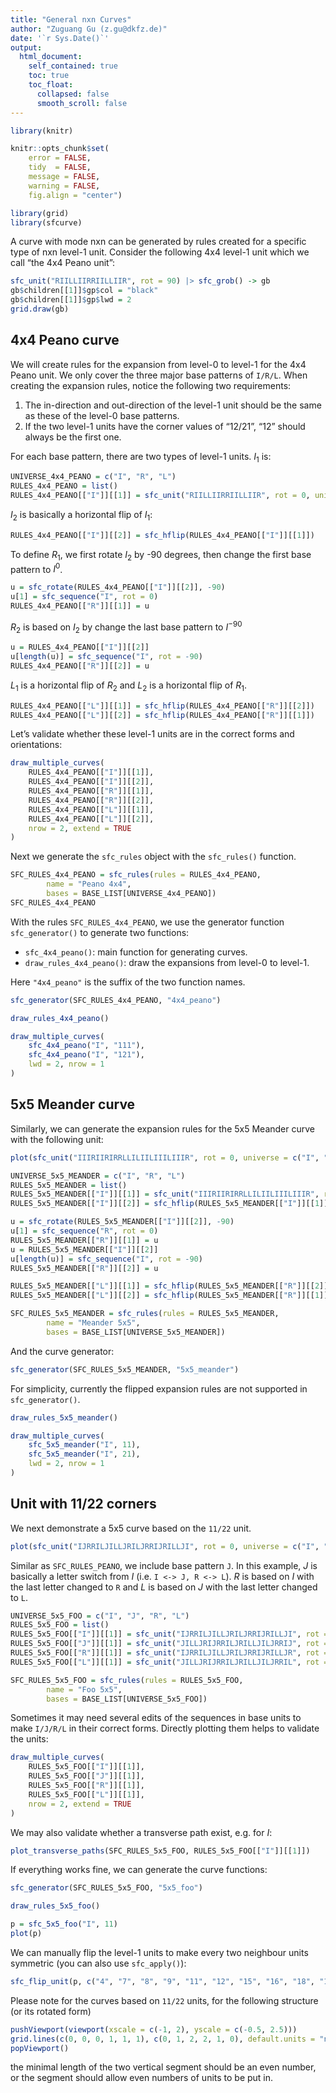 ```yaml
---
title: "General nxn Curves"
author: "Zuguang Gu (z.gu@dkfz.de)"
date: '`r Sys.Date()`'
output: 
  html_document:
    self_contained: true
    toc: true
    toc_float:
      collapsed: false
      smooth_scroll: false
---
```


```r
library(knitr)

knitr::opts_chunk$set(
    error = FALSE,
    tidy  = FALSE,
    message = FALSE,
    warning = FALSE,
    fig.align = "center")

library(grid)
library(sfcurve)
```

A curve with mode nxn can be generated by rules created for a specific type of nxn level-1 unit. Consider the following
4x4 level-1 unit which we call "the 4x4 Peano unit":

```r
sfc_unit("RIILLIIRRIILLIIR", rot = 90) |> sfc_grob() -> gb
gb$children[[1]]$gp$col = "black"
gb$children[[1]]$gp$lwd = 2
grid.draw(gb)
```

## 4x4 Peano curve

We will create rules for the expansion from level-0 to level-1 for the 4x4 Peano unit. We only cover the three major
base patterns of `I/R/L`. When creating the expansion rules, notice the following two requirements:

1. The in-direction and out-direction of the level-1 unit should be the same as these of the level-0 base patterns.
2. If the two level-1 units have the corner values of "12/21", "12" should always be the first one.

For each base pattern, there are two types of level-1 units. $I_1$ is:

```r
UNIVERSE_4x4_PEANO = c("I", "R", "L")
RULES_4x4_PEANO = list()
RULES_4x4_PEANO[["I"]][[1]] = sfc_unit("RIILLIIRRIILLIIR", rot = 0, universe = UNIVERSE_4x4_PEANO)
```

$I_2$ is basically a horizontal flip of $I_1$:

```r
RULES_4x4_PEANO[["I"]][[2]] = sfc_hflip(RULES_4x4_PEANO[["I"]][[1]])
```

To define $R_1$, we first rotate $I_2$ by -90 degrees, then change the first base pattern
to $I^{0}$.

```r
u = sfc_rotate(RULES_4x4_PEANO[["I"]][[2]], -90)
u[1] = sfc_sequence("I", rot = 0)
RULES_4x4_PEANO[["R"]][[1]] = u
```

$R_2$ is based on $I_2$ by change the last base pattern to $I^{-90}$

```r
u = RULES_4x4_PEANO[["I"]][[2]]
u[length(u)] = sfc_sequence("I", rot = -90)
RULES_4x4_PEANO[["R"]][[2]] = u
```

$L_1$ is a horizontal flip of $R_2$ and $L_2$ is a horizontal flip of $R_1$.

```r
RULES_4x4_PEANO[["L"]][[1]] = sfc_hflip(RULES_4x4_PEANO[["R"]][[2]])
RULES_4x4_PEANO[["L"]][[2]] = sfc_hflip(RULES_4x4_PEANO[["R"]][[1]])
```

Let's validate whether these level-1 units are in the correct forms and orientations:

```r
draw_multiple_curves(
	RULES_4x4_PEANO[["I"]][[1]],
	RULES_4x4_PEANO[["I"]][[2]],
	RULES_4x4_PEANO[["R"]][[1]],
	RULES_4x4_PEANO[["R"]][[2]],
	RULES_4x4_PEANO[["L"]][[1]],
	RULES_4x4_PEANO[["L"]][[2]],
	nrow = 2, extend = TRUE
)
```

Next we generate the `sfc_rules` object with the `sfc_rules()` function.

```r
SFC_RULES_4x4_PEANO = sfc_rules(rules = RULES_4x4_PEANO,
        name = "Peano 4x4",
        bases = BASE_LIST[UNIVERSE_4x4_PEANO])
SFC_RULES_4x4_PEANO
```

With the rules `SFC_RULES_4x4_PEANO`, we use the generator function `sfc_generator()` to generate two functions:

- `sfc_4x4_peano()`: main function for generating curves.
- `draw_rules_4x4_peano()`: draw the expansions from level-0 to level-1.

Here `"4x4_peano"` is the suffix of the two function names.

```r
sfc_generator(SFC_RULES_4x4_PEANO, "4x4_peano")
```

```r
draw_rules_4x4_peano()
```

```r
draw_multiple_curves(
	sfc_4x4_peano("I", "111"),
	sfc_4x4_peano("I", "121"),
	lwd = 2, nrow = 1
)
```


## 5x5 Meander curve

Similarly, we can generate the expansion rules for the 5x5 Meander curve with the following unit:

```r
plot(sfc_unit("IIIRIIRIRRLLILIILIIILIIIR", rot = 0, universe = c("I", "R", "L")), col = "black", lwd = 2)
```

```r
UNIVERSE_5x5_MEANDER = c("I", "R", "L")
RULES_5x5_MEANDER = list()
RULES_5x5_MEANDER[["I"]][[1]] = sfc_unit("IIIRIIRIRRLLILIILIIILIIIR", rot = 0, universe = UNIVERSE_5x5_MEANDER)
RULES_5x5_MEANDER[["I"]][[2]] = sfc_hflip(RULES_5x5_MEANDER[["I"]][[1]])

u = sfc_rotate(RULES_5x5_MEANDER[["I"]][[2]], -90)
u[1] = sfc_sequence("R", rot = 0)
RULES_5x5_MEANDER[["R"]][[1]] = u
u = RULES_5x5_MEANDER[["I"]][[2]]
u[length(u)] = sfc_sequence("I", rot = -90)
RULES_5x5_MEANDER[["R"]][[2]] = u

RULES_5x5_MEANDER[["L"]][[1]] = sfc_hflip(RULES_5x5_MEANDER[["R"]][[2]])
RULES_5x5_MEANDER[["L"]][[2]] = sfc_hflip(RULES_5x5_MEANDER[["R"]][[1]])

SFC_RULES_5x5_MEANDER = sfc_rules(rules = RULES_5x5_MEANDER,
        name = "Meander 5x5",
        bases = BASE_LIST[UNIVERSE_5x5_MEANDER])
```

And the curve generator:

```r
sfc_generator(SFC_RULES_5x5_MEANDER, "5x5_meander")
```

For simplicity, currently the flipped expansion rules are not supported in `sfc_generator()`.

```r
draw_rules_5x5_meander()
```

```r
draw_multiple_curves(
	sfc_5x5_meander("I", 11),
	sfc_5x5_meander("I", 21),
	lwd = 2, nrow = 1
)
```


## Unit with 11/22 corners

We next demonstrate a 5x5 curve based on the `11/22` unit. 

```r
plot(sfc_unit("IJRRILJILLJRILJRRIJRILLJI", rot = 0, universe = c("I", "J", "R", "L")), col = "black", lwd = 2)
```

Similar as `SFC_RULES_PEANO`, we include base pattern `J`. In this example, $J$ is basically a letter switch from $I$
(i.e. `I <-> J, R <-> L`). $R$ is based on $I$ with the last letter changed to `R` and $L$ is based on $J$ with the last
letter changed to `L`.

```r
UNIVERSE_5x5_FOO = c("I", "J", "R", "L")
RULES_5x5_FOO = list()
RULES_5x5_FOO[["I"]][[1]] = sfc_unit("IJRRILJILLJRILJRRIJRILLJI", rot = 0, universe = UNIVERSE_5x5_FOO)
RULES_5x5_FOO[["J"]][[1]] = sfc_unit("JILLJRIJRRILJRILLJILJRRIJ", rot = 0, universe = UNIVERSE_5x5_FOO)
RULES_5x5_FOO[["R"]][[1]] = sfc_unit("IJRRILJILLJRILJRRIJRILLJR", rot = 0, universe = UNIVERSE_5x5_FOO)
RULES_5x5_FOO[["L"]][[1]] = sfc_unit("JILLJRIJRRILJRILLJILJRRIL", rot = 0, universe = UNIVERSE_5x5_FOO)

SFC_RULES_5x5_FOO = sfc_rules(rules = RULES_5x5_FOO,
        name = "Foo 5x5",
        bases = BASE_LIST[UNIVERSE_5x5_FOO])
```

Sometimes it may need several edits of the sequences in base units to make `I/J/R/L` in their correct forms.
Directly plotting them helps to validate the units:

```r
draw_multiple_curves(
	RULES_5x5_FOO[["I"]][[1]],
	RULES_5x5_FOO[["J"]][[1]],
	RULES_5x5_FOO[["R"]][[1]],
	RULES_5x5_FOO[["L"]][[1]],
	nrow = 2, extend = TRUE
)
```

We may also validate whether a transverse path exist, e.g. for $I$:

```r
plot_transverse_paths(SFC_RULES_5x5_FOO, RULES_5x5_FOO[["I"]][[1]])
```

If everything works fine, we can generate the curve functions:

```r
sfc_generator(SFC_RULES_5x5_FOO, "5x5_foo")
```


```r
draw_rules_5x5_foo()
```

```r
p = sfc_5x5_foo("I", 11)
plot(p)
```

We can manually flip the level-1 units to make every two neighbour units symmetric (you can also use `sfc_apply()`):

```r
sfc_flip_unit(p, c("4", "7", "8", "9", "11", "12", "15", "16", "18", "19", "20", "23")) |> plot()
```

Please note for the curves based on `11/22` units, for the following structure (or its rotated form)

```r
pushViewport(viewport(xscale = c(-1, 2), yscale = c(-0.5, 2.5)))
grid.lines(c(0, 0, 0, 1, 1, 1), c(0, 1, 2, 2, 1, 0), default.units = "native")
popViewport()
```

the minimal length of the two vertical segment should be an even number, or the segment
should allow even numbers of units to be put in.

